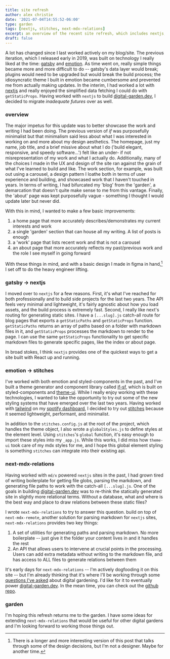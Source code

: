 ```yaml
---
title: site refresh
author: alex christie
date: '2021-07-04T14:55:52-06:00'
type: garden
tags: [nextjs, stitches, next-mdx-relations]
excerpt: an overview of the recent site refresh, which includes nextjs, stitches, and next-mdx-relations
draft: false
---
```


A lot has changed since I last worked actively on my blog/site. The previous iteration, which I released early in 2019, was built on technology I really liked at the time: [gatsby](https://www.gatsbyjs.com/) and [emotion](https://emotion.sh/docs/introduction). As time went on, really simple things became more and more difficult to do -- gatsby's data layer would break; plugins would need to be upgraded but would break the build process; the idiosyncratic theme I built in emotion became cumbersome and prevented me from actually making updates. In the interim, I had worked a lot with [nextjs](https://nextjs.org/) and really enjoyed the simplified data fetching I could do with `getStaticProps`. Having worked with `nextjs` to build [digital-garden.dev](https://digital-garden.dev), I decided to migrate *inadequate futures* over as well.

### overview

The major impetus for this update was to better showcase the work and writing I had been doing. The previous version of *if* was purposefully minimalist but that minimalism said less about what I was interested in working on and more about my design aesthetics. The homepage, just my name, job title, and a brief missive about what I do ('build elegant, responsive, and speedy software...') felt like an under- if not misrepresentation of my work and what I actually do. Additionally, many of the choices I made in the UX and design of the site ran against the grain of what I've learned to build and like. The work section, for example, was built out using a carousel, a design pattern I loathe both in terms of user experience and building, and showcased work that I haven't touched in years. In terms of writing, I had bifurcated my 'blog' from the 'garden', a demarcation that doesn't quite make sense to me from this vantage. Finally, the 'about' page was kept purposefully vague - something I thought I would update later but never did.

With this in mind, I wanted to make a few basic improvements:

1. a home page that more accurately describes/demonstrates my current interests and work
2. a single 'garden' section that can house all my writing. A list of posts is enough
3. a 'work' page that lists recent work and that is not a carousel
4. an about page that more accurately reflects my past/previous work and the role I see myself in going forward

With these things in mind, and with a basic design I made in figma in hand,[^1] I set off to do the heavy engineer lifting.

### gatsby → nextjs

I moved over to `nextjs` for a few reasons. First, it's what I've reached for both professionally and to build side projects for the last two years. The API feels very minimal and lightweight, it's fairly agnostic about how you load assets, and the build process is extremely fast. Second, I really like next's routing for generating static sites. I have a `[...slug].js` catch-all route for blog pages that exports a `getStaticPaths` and `getStaticProps` function. `getStaticPaths` returns an array of paths based on a folder with markdown files in it, and `getStaticProps` processes the markdown to render to the page. I can use the same `getStaticProps` functionality to get specific markdown files to generate specific pages, like the index or about page.

In broad stokes, I think `nextjs` provides one of the quickest ways to get a site built with React up and running.

### emotion → stitches

I've worked with both emotion and styled-components in the past, and I've built a theme generator and component library called [if-sf](https://github.com/inadeqtfuturs/if-sf), which is built on styled-components and [theme-ui](https://theme-ui.com/). While I really enjoy working with these technologies, I wanted to take the opportunity to try out some of the new styling systems that have emerged over the last two years. Having worked with [tailwind](https://tailwindcss.com/) on my [spotify dashboard](https://github.com/inadeqtfuturs/spotify-dashboard), I decided to try out [stitches](https://stitches.dev/) because it seemed lightweight, performant, and minimalist.

In addition to the `stitches.config.js` at the root of the project, which handles the theme object, I also wrote a `globalStyles.js` to define styles at the element level. Using `stitches`'s `global` function, it's easy enough to import these styles into my `_app.js`. While this works, I did miss how `theme-ui` took care of my mdx styles for me, and I hope this global element styling is something `stitches` can integrate into their existing api.

### next-mdx-relations

Having worked with `md/x` powered `nextjs` sites in the past, I had grown tired of writing boilerplate for getting file globs, parsing the markdown, and generating file paths to work with the catch-all `[...slug].js`. One of the goals in building [digital-garden.dev](https://digital-garden.dev) was to re-think the statically generated site in slightly more relational terms. Without a database, what and where is the best way and place to draw relations between these static files?

I wrote `next-mdx-relations` to try to answer this question. build on top of `next-mdx-remote`, another solution for parsing markdown for `nextjs` sites, `next-mdx-relations` provides two key things:

1. A set of utilities for generating paths and parsing markdown. No more boilerplate -- just give it the folder your content lives in and it handles the rest
2. An API that allows users to intervene at crucial points in the processing. Users can add extra metadata without writing to the markdown file, and has access to ALL files to generate relations between them

It's early days for `next-mdx-relations` -- I'm actively dogfooding it on this site -- but I'm already thinking that it's where I'll be working through some [questions I've asked](/garden/03-rethinking-digital-gardening) about digital gardening. I'd like for it to eventually power [digital-garden.dev](https://digital-garden.dev). In the mean time, you can check out the [github repo](https://github.com/inadeqtfuturs/next-mdx-relations).

### garden

I'm hoping this refresh returns me to the garden. I have some ideas for extending `next-mdx-relations` that would be useful for other digital gardens and I'm looking forward to working those things out.

[^1]: There is a longer and more interesting version of this post that talks through some of the design decisions, but I'm not a designer. Maybe for another time.

